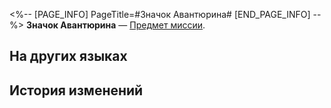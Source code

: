 <%-- [PAGE_INFO]
PageTitle=#Значок Авантюрина#
[END_PAGE_INFO] --%>
{{Предмет Инфобокс
|id          = 140414
|Изображение = Предмет Значок Авантюрина.png
|Тип         = Предмет миссии
|Инвентарь   = Миссии
|Редкость    = 3
|Эффект      = 
|Описание    = Значок Корпорации межзвёздного мира. Вы помните, как представитель сотворил с ним небольшой фокус.
}}
'''Значок Авантюрина''' — [[Предмет миссии]].

==На других языках==
{{На других языках
|en   = Aventurine's Token
|zhs  = 砂金的信物
|zht  = 砂金的信物
|ja   = アベンチュリンのトークン
|ko   = 어벤츄린의 증표
|es   = Ficha de Aventurino
|fr   = Jeton d'Aventurine
|ru   = Значок Авантюрина
|th   = เหรียญประจำตัวของ Aventurine
|vi   = Tín Vật Của Aventurine
|de   = Andenken von Aventurin
|id   = Kenang-kenangan Aventurine
|pt   = Ficha de Aventurine
}}

==История изменений==
{{История изменений|3.5}}